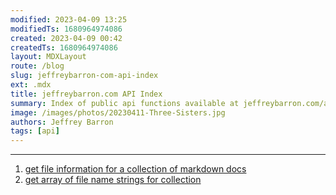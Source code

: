 ```yaml
---
modified: 2023-04-09 13:25
modifiedTs: 1680964974086  
created: 2023-04-09 00:42
createdTs: 1680964974086  
layout: MDXLayout  
route: /blog
slug: jeffreybarron-com-api-index
ext: .mdx
title: jeffreybarron.com API Index  
summary: Index of public api functions available at jeffreybarron.com/api
image: /images/photos/20230411-Three-Sisters.jpg
authors: Jeffrey Barron
tags: [api]
---
```


---

1. [get file information for a collection of markdown docs](http://localhost:3000/api/get_collection_info)
2. [get array of file name strings for collection](http://localhost:3000/api/get_collection_slugs)
